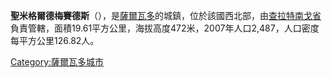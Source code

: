 '''聖米格爾德梅賽德斯'''（{{lang-es|San Miguel de Mercedes}}），是[[薩爾瓦多|薩爾瓦多]]的城鎮，位於該國西北部，由[[查拉特南戈省|查拉特南戈省]]負責管轄，面積19.61平方公里，海拔高度472米，2007年人口2,487，人口密度每平方公里126.82人。

{{Coord|14|1|N|88|56|W|display=title}}

{{ElSalvador-geo-stub}}
[[Category:薩爾瓦多城市|Category:薩爾瓦多城市]]